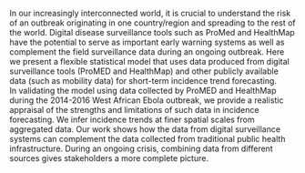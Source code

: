   In our increasingly interconnected world, it is crucial to
  understand the risk of an outbreak originating in one country/region
  and  spreading to the rest of the world. Digital disease surveillance
  tools such as ProMed and HealthMap have the potential to serve as
  important early warning systems as well as complement the field
  surveillance data during an ongoing outbreak. Here we present a 
  flexible statistical model that uses data produced from digital
  surveillance tools (ProMED and HealthMap) and other publicly available 
  data (such as mobility data) for
  short-term incidence trend forecasting.  
  In validating the model using data collected by ProMED and
  HealthMap during the 2014-2016 West African Ebola outbreak,
  we provide a realistic appraisal of the strengths and limitations
  of such data in incidence forecasting.
  We infer incidence trends at finer spatial scales from
  aggregated data. Our work shows how the data from
  digital surveillance systems can complement the data
  collected from traditional public health infrastructure. During an
  ongoing crisis, combining data from different sources gives
  stakeholders a more complete picture.
